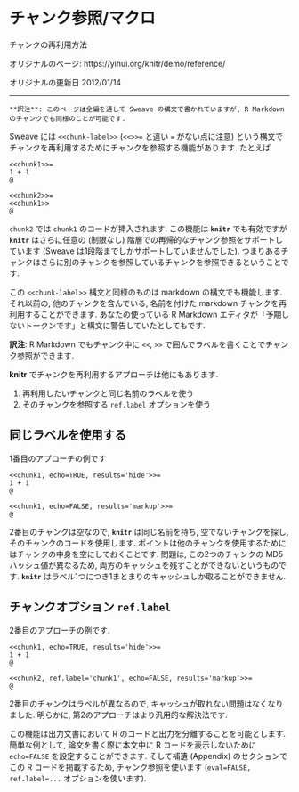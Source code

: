 <!---
title: Chunk Reference/Macro
subtitle: How to reuse chunks
date: '2012-01-14'
slug: reference
--->

# チャンク参照/マクロ {-#reference}

チャンクの再利用方法

オリジナルのページ: https://yihui.org/knitr/demo/reference/

オリジナルの更新日 2012/01/14

----

```block2
**訳注**: このページは全編を通して Sweave の構文で書かれていますが, R Markdown のチャンクでも同様のことが可能です.
```

Sweave には `<<chunk-label>>` (`<<>>=` と違い `=` がない点に注意) という構文でチャンクを再利用するためにチャンクを参照する機能があります. たとえば

``` 
<<chunk1>>=
1 + 1
@

<<chunk2>>=
<<chunk1>>
@
```

`chunk2` では `chunk1` のコードが挿入されます. この機能は **`knitr`** でも有効ですが **`knitr`** はさらに任意の (制限なし) 階層での再帰的なチャンク参照をサポートしています (Sweave は1段階までしかサポートしていませんでした). つまりあるチャンクはさらに別のチャンクを参照しているチャンクを参照できるということです.

この `<<chunk-label>>` 構文と同様のものは markdown の構文でも機能します. それ以前の, 他のチャンクを含んでいる, 名前を付けた markdown チャンクを再利用することができます. あなたの使っている R Markdown エディタが「予期しないトークンです」と構文に警告していたとしてもです.

**訳注**:  R Markdown でもチャンク中に `<<`, `>>` で囲んでラベルを書くことでチャンク参照ができます.

**knitr** でチャンクを再利用するアプローチは他にもあります.

1. 再利用したいチャンクと同じ名前のラベルを使う
1. そのチャンクを参照する `ref.label` オプションを使う

## 同じラベルを使用する {-}

1番目のアプローチの例です

```sweave
<<chunk1, echo=TRUE, results='hide'>>=
1 + 1
@

<<chunk1, echo=FALSE, results='markup'>>=
@
```

2番目のチャンクは空なので, **`knitr`** は同じ名前を持ち, 空でないチャンクを探し, そのチャンクのコードを使用します. ポイントは他のチャンクを使用するためにはチャンクの中身を空にしておくことです. 問題は, この2つのチャンクの MD5 ハッシュ値が異なるため, 両方のキャッシュを残すことができないというものです. **`knitr`** はラベル1つにつき1まとまりのキャッシュしか取ることができません.

## チャンクオプション `ref.label` {-}

2番目のアプローチの例です.

```sweave
<<chunk1, echo=TRUE, results='hide'>>=
1 + 1
@

<<chunk2, ref.label='chunk1', echo=FALSE, results='markup'>>=
@
```

2番目のチャンクはラベルが異なるので, キャッシュが取れない問題はなくなりました. 明らかに, 第2のアプローチはより汎用的な解決法です.

この機能は出力文書において R のコードと出力を分離することを可能とします. 簡単な例として, 論文を書く際に本文中に R コードを表示しないために `echo=FALSE` を設定することができます. そして補遺 (Appendix)  のセクションでこの R コードを掲載するため, チャンク参照を使います (`eval=FALSE, ref.label=...` オプションを使います).
